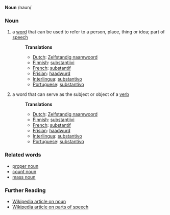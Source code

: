'''Noun''' /naun/

===Noun===
# a [[word]] that can be used to refer to a person, place, thing or idea; part of [[speech]]
#:'''Translations'''
#:*[[Dutch]]: [[Zelfstandig naamwoord]]
#:*[[Finnish]]: [[substantiivi]]
#:*[[French]]: [[substantif]]
#:*[[Frisian]]: [[haadwurd]]
#:*[[Interlingua]]: [[substantivo]]
#:*[[Portuguese]]: [[substantivo]]
# a word that can serve as the subject or object of a [[verb]]
#:'''Translations'''
#:*[[Dutch]]: [[Zelfstandig naamwoord]]
#:*[[Finnish]]: [[substantiivi]]
#:*[[French]]: [[substantif]]
#:*[[Frisian]]: [[haadwurd]]
#:*[[Interlingua]]: [[substantivo]]
#:*[[Portuguese]]: [[substantivo]]

===Related words===
* [[proper noun]]
* [[count noun]]
* [[mass noun]]

===Further Reading===
* [[w:noun|Wikipedia article on noun]]
* [[w:Part of speech|Wikipedia article on parts of speech]]